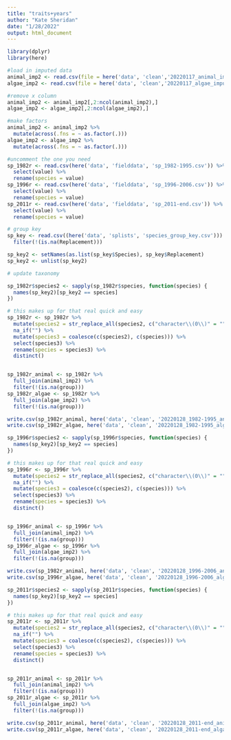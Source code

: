 ```yaml
---
title: "traits+years"
author: "Kate Sheridan"
date: "1/28/2022"
output: html_document
---
```


```r
library(dplyr)
library(here)
```


```r
#load in imputed data
animal_imp2 <- read.csv(file = here('data', 'clean','20220117_animal_imputed.csv'))
algae_imp2 <- read.csv(file = here('data', 'clean','20220117_algae_imputed.csv'))

#remove x column
animal_imp2 <- animal_imp2[,2:ncol(animal_imp2),]
algae_imp2 <- algae_imp2[,2:ncol(algae_imp2),]

#make factors
animal_imp2 <- animal_imp2 %>% 
  mutate(across(.fns = ~ as.factor(.)))
algae_imp2 <- algae_imp2 %>% 
  mutate(across(.fns = ~ as.factor(.)))

#uncomment the one you need
sp_1982r <- read.csv(here('data', 'fielddata', 'sp_1982-1995.csv')) %>%
  select(value) %>%
  rename(species = value)
sp_1996r <- read.csv(here('data', 'fielddata', 'sp_1996-2006.csv')) %>%
  select(value) %>%
  rename(species = value)
sp_2011r <- read.csv(here('data', 'fielddata', 'sp_2011-end.csv')) %>%
  select(value) %>%
  rename(species = value)

# group key
sp_key <- read.csv((here('data', 'splists', 'species_group_key.csv'))) %>%
  filter(!(is.na(Replacement)))

sp_key2 <- setNames(as.list(sp_key$Species), sp_key$Replacement)
sp_key2 <- unlist(sp_key2)


```


```r
# update taxonomy

sp_1982r$species2 <- sapply(sp_1982r$species, function(species) {
  names(sp_key2)[sp_key2 == species]
})

# this makes up for that real quick and easy
sp_1982r <- sp_1982r %>%
  mutate(species2 = str_replace_all(species2, c("character\\(0\\)" = ""))) %>%
  na_if("") %>%
  mutate(species3 = coalesce(c(species2), c(species))) %>%
  select(species3) %>%
  rename(species = species3) %>%
  distinct()


sp_1982r_animal <- sp_1982r %>%
  full_join(animal_imp2) %>%
  filter(!(is.na(group)))
sp_1982r_algae <- sp_1982r %>%
  full_join(algae_imp2) %>%
  filter(!(is.na(group)))

write.csv(sp_1982r_animal, here('data', 'clean', '20220128_1982-1995_animal.csv'))
write.csv(sp_1982r_algae, here('data', 'clean', '20220128_1982-1995_algae.csv'))
```

```r
sp_1996r$species2 <- sapply(sp_1996r$species, function(species) {
  names(sp_key2)[sp_key2 == species]
})

# this makes up for that real quick and easy
sp_1996r <- sp_1996r %>%
  mutate(species2 = str_replace_all(species2, c("character\\(0\\)" = ""))) %>%
  na_if("") %>%
  mutate(species3 = coalesce(c(species2), c(species))) %>%
  select(species3) %>%
  rename(species = species3) %>%
  distinct()


sp_1996r_animal <- sp_1996r %>%
  full_join(animal_imp2) %>%
  filter(!(is.na(group)))
sp_1996r_algae <- sp_1996r %>%
  full_join(algae_imp2) %>%
  filter(!(is.na(group)))

write.csv(sp_1982r_animal, here('data', 'clean', '20220128_1996-2006_animal.csv'))
write.csv(sp_1996r_algae, here('data', 'clean', '20220128_1996-2006_algae.csv'))
```


```r

sp_2011r$species2 <- sapply(sp_2011r$species, function(species) {
  names(sp_key2)[sp_key2 == species]
})

# this makes up for that real quick and easy
sp_2011r <- sp_2011r %>%
  mutate(species2 = str_replace_all(species2, c("character\\(0\\)" = ""))) %>%
  na_if("") %>%
  mutate(species3 = coalesce(c(species2), c(species))) %>%
  select(species3) %>%
  rename(species = species3) %>%
  distinct()


sp_2011r_animal <- sp_2011r %>%
  full_join(animal_imp2) %>%
  filter(!(is.na(group)))
sp_2011r_algae <- sp_2011r %>%
  full_join(algae_imp2) %>%
  filter(!(is.na(group)))

write.csv(sp_2011r_animal, here('data', 'clean', '20220128_2011-end_animal.csv'))
write.csv(sp_2011r_algae, here('data', 'clean', '20220128_2011-end_algae.csv'))
```

